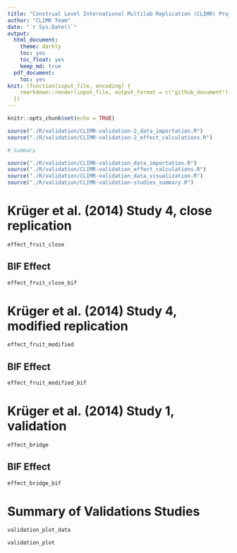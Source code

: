 ```yaml
---
title: "Construal Level International Multilab Replication (CLIMR) Project: Interval Estimate Validation Report"
author: "CLIMR Team"
date: "`r Sys.Date()`"
output:
  html_document:
    theme: darkly
    toc: yes
    toc_float: yes
    keep_md: true
  pdf_document:
    toc: yes
knit: (function(input_file, encoding) {
    rmarkdown::render(input_file, output_format = c("github_document"), encoding = encoding, output_dir = "./reports/")
  })
---
```


```r
knitr::opts_chunk$set(echo = TRUE)

source("./R/validation/CLIMR-validation-2_data_importation.R")
source("./R/validation/CLIMR-validation-2_effect_calculations.R")

# Summary

source("./R/validation/CLIMR-validation_data_importation.R")
source("./R/validation/CLIMR-validation_effect_calculations.R")
source("./R/validation/CLIMR-validation_data_visualization.R")
source("./R/validation/CLIMR-validation-studies_summary.R")

```

# Krüger et al. (2014) Study 4, close replication

```r
effect_fruit_close
```

## BIF Effect

```r
effect_fruit_close_bif
```

# Krüger et al. (2014) Study 4, modified replication

```r
effect_fruit_modified
```

## BIF Effect

```r
effect_fruit_modified_bif
```

# Krüger et al. (2014) Study 1, validation

```r
effect_bridge
```

## BIF Effect

```r
effect_bridge_bif
```

# Summary of Validations Studies

```r
validation_plot_data
```


```r
validation_plot
```

